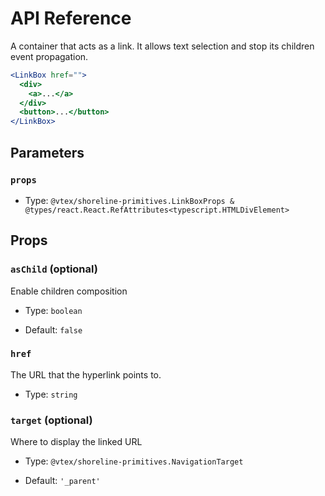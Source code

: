 # API Reference

A container that acts as a link. It allows text selection and stop its children event propagation.

```jsx
<LinkBox href="">
  <div>
    <a>...</a>
  </div>
  <button>...</button>
</LinkBox>
```

## Parameters

### `props`

- Type: `@vtex/shoreline-primitives.LinkBoxProps & @types/react.React.RefAttributes<typescript.HTMLDivElement>`

## Props

### `asChild` (optional)

Enable children composition

- Type: `boolean`

- Default: `false`

### `href`

The URL that the hyperlink points to.

- Type: `string`

### `target` (optional)

Where to display the linked URL

- Type: `@vtex/shoreline-primitives.NavigationTarget`

- Default: `'_parent'`

